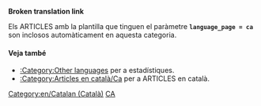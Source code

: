 '''Broken translation link'''{{en/-}}
{{en/Bilingual box| Ca
| En aquesta pàgina apareix una relació dels '''fitxers (arxius) en català''' en la wiki de OpenTTD.
| ''This page provides an index for a wide range of '''files in Catalan''' in OpenTTD Wiki.''}}

Els ARTICLES amb la plantilla {{en/S|Other_languages_files}} que tinguen el paràmetre '''<code>language_page = ca </code>''' son inclosos automàticament en aquesta categoria.

====Veja també====
*[[Category/en/Other languages|:Category:Other languages]] per a estadístiques.
*[[Category/ca/Articles en català|:Category:Articles en català/Ca]] per a ARTICLES en català.

[[Category:en/Catalan (Català)]][[Category:en/Files in other languages|CA]]